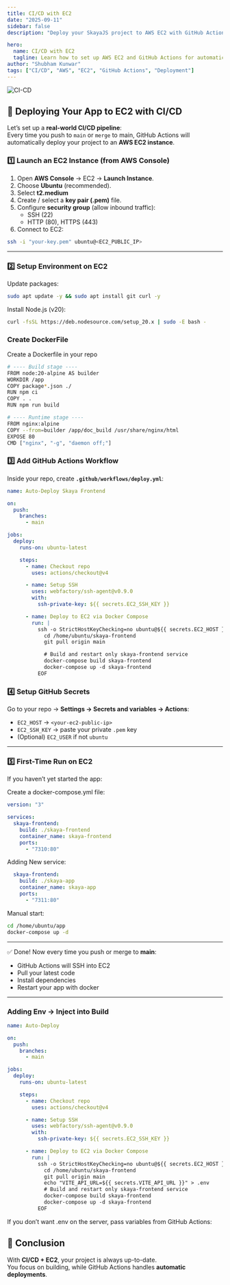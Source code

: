 ```yaml
---
title: CI/CD with EC2
date: "2025-09-11"
sidebar: false
description: "Deploy your SkayaJS project to AWS EC2 with GitHub Actions CI/CD."

hero:
  name: CI/CD with EC2
  tagline: Learn how to set up AWS EC2 and GitHub Actions for automatic deployments of your SkayaJS projects.
author: "Shubham Kunwar"
tags: ["CI/CD", "AWS", "EC2", "GitHub Actions", "Deployment"]
---
```



<div className="flex justify-center my-6">
  <img src="/blogs/ci-cd.png" alt="CI-CD" className="rounded-xl shadow-md w-2/3" />
</div>

## 🚀 Deploying Your App to EC2 with CI/CD

Let’s set up a **real-world CI/CD pipeline**:  
Every time you push to `main` or `merge` to main, GitHub Actions will automatically deploy your project to an **AWS EC2 instance**.


### 1️⃣ Launch an EC2 Instance (from AWS Console)

1. Open **AWS Console** → EC2 → **Launch Instance**.
2. Choose **Ubuntu** (recommended).
3. Select **t2.medium**
4. Create / select a **key pair (.pem)** file.
5. Configure **security group** (allow inbound traffic):
   - SSH (22)
   - HTTP (80), HTTPS (443)
6. Connect to EC2:

```bash
ssh -i "your-key.pem" ubuntu@<EC2_PUBLIC_IP>
```

---

### 2️⃣ Setup Environment on EC2

Update packages:

```bash
sudo apt update -y && sudo apt install git curl -y
```

Install Node.js (v20):

```bash
curl -fsSL https://deb.nodesource.com/setup_20.x | sudo -E bash -
```

### Create DockerFile

Create a Dockerfile in your repo
```bash
# ---- Build stage ----
FROM node:20-alpine AS builder
WORKDIR /app
COPY package*.json ./
RUN npm ci
COPY . .
RUN npm run build

# ---- Runtime stage ----
FROM nginx:alpine
COPY --from=builder /app/doc_build /usr/share/nginx/html
EXPOSE 80 
CMD ["nginx", "-g", "daemon off;"]

```

### 3️⃣ Add GitHub Actions Workflow

Inside your repo, create **`.github/workflows/deploy.yml`**:

```yaml
name: Auto-Deploy Skaya Frontend

on:
  push:
    branches:
      - main

jobs:
  deploy:
    runs-on: ubuntu-latest

    steps:
      - name: Checkout repo
        uses: actions/checkout@v4

      - name: Setup SSH
        uses: webfactory/ssh-agent@v0.9.0
        with:
          ssh-private-key: ${{ secrets.EC2_SSH_KEY }}

      - name: Deploy to EC2 via Docker Compose
        run: |
          ssh -o StrictHostKeyChecking=no ubuntu@${{ secrets.EC2_HOST }} << 'EOF'
            cd /home/ubuntu/skaya-frontend
            git pull origin main

            # Build and restart only skaya-frontend service
            docker-compose build skaya-frontend
            docker-compose up -d skaya-frontend
          EOF
```

### 4️⃣ Setup GitHub Secrets

Go to your repo → **Settings → Secrets and variables → Actions**:

- `EC2_HOST` → `<your-ec2-public-ip>`
- `EC2_SSH_KEY` → paste your private `.pem` key
- (Optional) `EC2_USER` if not `ubuntu`

---

### 5️⃣ First-Time Run on EC2

If you haven’t yet started the app:

Create a docker-compose.yml file:

```yaml
version: "3"

services:
  skaya-frontend:
    build: ./skaya-frontend
    container_name: skaya-frontend
    ports:
      - "7310:80"

```

Adding New service:

```yaml
  skaya-frontend:
    build: ./skaya-app
    container_name: skaya-app
    ports:
      - "7311:80"
```

Manual start:

```bash
cd /home/ubuntu/app
docker-compose up -d
```
---

✅ Done! Now every time you push or merge to **main**:

- GitHub Actions will SSH into EC2
- Pull your latest code
- Install dependencies
- Restart your app with docker

---

### Adding Env → Inject into Build

```yaml
name: Auto-Deploy 

on:
  push:
    branches:
      - main

jobs:
  deploy:
    runs-on: ubuntu-latest

    steps:
      - name: Checkout repo
        uses: actions/checkout@v4

      - name: Setup SSH
        uses: webfactory/ssh-agent@v0.9.0
        with:
          ssh-private-key: ${{ secrets.EC2_SSH_KEY }}

      - name: Deploy to EC2 via Docker Compose
        run: |
          ssh -o StrictHostKeyChecking=no ubuntu@${{ secrets.EC2_HOST }} << 'EOF'
            cd /home/ubuntu/skaya-frontend
            git pull origin main
            echo "VITE_API_URL=${{ secrets.VITE_API_URL }}" > .env
            # Build and restart only skaya-frontend service
            docker-compose build skaya-frontend
            docker-compose up -d skaya-frontend
          EOF

```

If you don’t want .env on the server, pass variables from GitHub Actions:

## 🌟 Conclusion

With **CI/CD + EC2**, your project is always up-to-date.  
You focus on building, while GitHub Actions handles **automatic deployments**.

